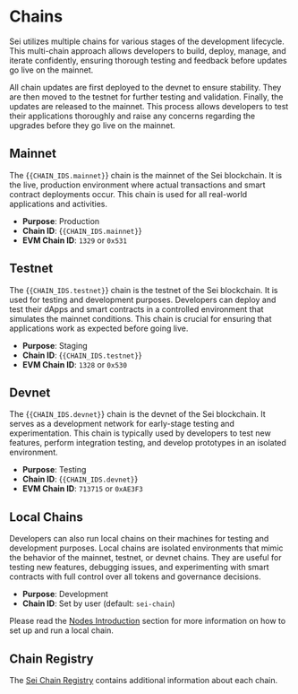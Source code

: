 
# Chains

Sei utilizes multiple chains for various stages of the development lifecycle.
This multi-chain approach allows developers to build, deploy, manage, and
iterate confidently, ensuring thorough testing and feedback before updates go
live on the mainnet.

<Callout mt="lg">All chain updates are first deployed to the devnet to ensure stability. They are then moved to the testnet for further testing and validation. Finally, the updates are released to the mainnet. This process allows developers to test their applications thoroughly and raise any concerns regarding the upgrades before they go live on the mainnet.</Callout>

## Mainnet

The {<Code color='gray' variant='soft'>{CHAIN_IDS.mainnet}</Code>} chain is the mainnet of the Sei
blockchain. It is the live, production environment where actual transactions and
smart contract deployments occur. This chain is used for all real-world
applications and activities.

- **Purpose**: Production
- **Chain ID**: {<Code color='gray' variant='soft'>{CHAIN_IDS.mainnet}</Code>}
- **EVM Chain ID**: `1329` or `0x531`

## Testnet

The {<Code color='gray' variant='soft'>{CHAIN_IDS.testnet}</Code>} chain is the testnet of the Sei
blockchain. It is used for testing and development purposes. Developers can
deploy and test their dApps and smart contracts in a controlled environment that
simulates the mainnet conditions. This chain is crucial for ensuring that
applications work as expected before going live.

- **Purpose**: Staging
- **Chain ID**: {<Code color='gray' variant='soft'>{CHAIN_IDS.testnet}</Code>}
- **EVM Chain ID**: `1328` or `0x530`

## Devnet

The {<Code color='gray' variant='soft'>{CHAIN_IDS.devnet}</Code>} chain is the devnet of the Sei blockchain.
It serves as a development network for early-stage testing and experimentation.
This chain is typically used by developers to test new features, perform
integration testing, and develop prototypes in an isolated environment.

- **Purpose**: Testing
- **Chain ID**: {<Code color='gray' variant='soft'>{CHAIN_IDS.devnet}</Code>}
- **EVM Chain ID**: `713715` or `0xAE3F3`

## Local Chains

Developers can also run local chains on their machines for testing and
development purposes. Local chains are isolated environments that mimic the
behavior of the mainnet, testnet, or devnet chains. They are useful for testing
new features, debugging issues, and experimenting with smart contracts with full
control over all tokens and governance decisions.

- **Purpose**: Development
- **Chain ID**: Set by user (default: `sei-chain`)

Please read the [Nodes Introduction](/dev-node/intro) section for more
information on how to set up and run a local chain.

## Chain Registry

The [Sei Chain Registry](https://github.com/sei-protocol/chain-registry)
contains additional information about each chain.
